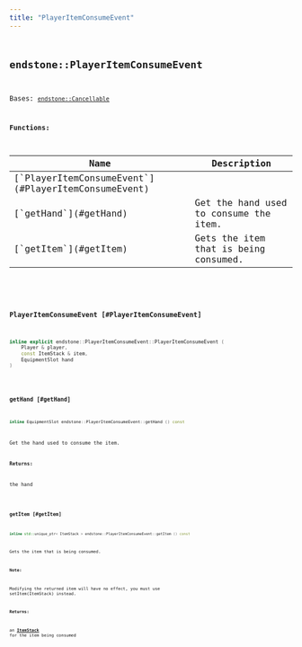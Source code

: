 ```yaml
---
title: "PlayerItemConsumeEvent"
---
```


## <code className="doc-symbol doc-symbol-class"/> endstone::PlayerItemConsumeEvent

Bases: [`endstone::Cancellable`](classendstone_1_1_cancellable.md)
















**Functions:**

<table>
<thead>
   <tr>
      <th>Name</th>
      <th>Description</th>
   </tr>
</thead>
<tbody>
<tr key="classendstone_1_1_player_item_consume_event_1a1fc9118fc82b6e23fd2dd5def71601a2">
    <td>[`PlayerItemConsumeEvent`](#PlayerItemConsumeEvent)</td>
    <td></td>
</tr>
<tr key="classendstone_1_1_player_item_consume_event_1a4c71af194ee2c446fcb5c5eb28715050">
    <td>[`getHand`](#getHand)</td>
    <td>Get the hand used to consume the item.</td>
</tr>
<tr key="classendstone_1_1_player_item_consume_event_1acf92431b4fefa6c42d450c301a03c9a5">
    <td>[`getItem`](#getItem)</td>
    <td>Gets the item that is being consumed.</td>
</tr>
</tbody>
</table>

### <code className="doc-symbol doc-symbol-function"/> PlayerItemConsumeEvent [#PlayerItemConsumeEvent]

```cpp
inline explicit endstone::PlayerItemConsumeEvent::PlayerItemConsumeEvent (
    Player & player,
    const ItemStack & item,
    EquipmentSlot hand
) 
```


### <code className="doc-symbol doc-symbol-function"/> getHand [#getHand]

```cpp
inline EquipmentSlot endstone::PlayerItemConsumeEvent::getHand () const
```

Get the hand used to consume the item.



**Returns:**

the hand 





        
### <code className="doc-symbol doc-symbol-function"/> getItem [#getItem]

```cpp
inline std::unique_ptr< ItemStack > endstone::PlayerItemConsumeEvent::getItem () const
```

Gets the item that is being consumed.



**Note:**

Modifying the returned item will have no effect, you must use setItem(ItemStack) instead.




**Returns:**

an [**ItemStack**](classendstone_1_1_item_stack.md) for the item being consumed 





        